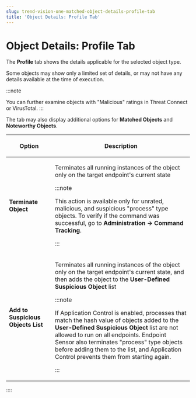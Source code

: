 ```yaml
---
slug: trend-vision-one-matched-object-details-profile-tab
title: 'Object Details: Profile Tab'
---
```

# Object Details: Profile Tab

The **Profile** tab shows the details applicable for the selected object type.

Some objects may show only a limited set of details, or may not have any details available at the time of execution.

:::note

You can further examine objects with "Malicious" ratings in Threat Connect or VirusTotal.
:::

The tab may also display additional options for **Matched Objects** and **Noteworthy Objects**.

<table>
<colgroup>
<col style="width: 25%" />
<col style="width: 75%" />
</colgroup>
<thead>
<tr>
<th><p>Option</p></th>
<th><p>Description</p></th>
</tr>
</thead>
<tbody>
<tr>
<td><p><strong>Terminate Object</strong></p></td>
<td><p>Terminates all running instances of the object only on the target endpoint's current state</p>


:::note

<p>This action is available only for unrated, malicious, and suspicious "process" type objects. To verify if the command was successful, go to <strong>Administration → Command Tracking</strong>.</p>


:::

</td>
</tr>
<tr>
<td><p><strong>Add to Suspicious Objects List</strong></p></td>
<td><p>Terminates all running instances of the object only on the target endpoint's current state, and then adds the object to the <strong>User-Defined Suspicious Object</strong> list</p>


:::note

<p>If Application Control is enabled, processes that match the hash value of objects added to the <strong>User-Defined Suspicious Object</strong> list are not allowed to run on all endpoints. Endpoint Sensor also terminates "process" type objects before adding them to the list, and Application Control prevents them from starting again.</p>


:::

</td>
</tr>
</tbody>
</table>
::::
